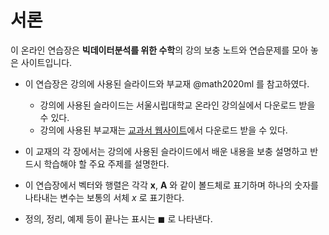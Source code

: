 # 서론 {.unnumbered}

이 온라인 연습장은 **빅데이터분석를 위한 수학**의 강의 보충 노트와 연습문제를 모아 놓은 사이트입니다.


- 이 연습장은 강의에 사용된 슬라이드와 부교재 @math2020ml 를 참고하였다. 

  + 강의에 사용된 슬라이드는 서울시립대학교 온라인 강의실에서 다운로드 받을 수 있다.
  + 강의에 사용된 부교재는 [교과서 웹사이트](https://mml-book.github.io/)에서 다운로드 받을 수 있다.

- 이 교재의 각 장에서는 강의에 사용된 슬라이드에서 배운 내용을 보충 설명하고 반드시 학습해야 할 주요 주제를 설명한다.

::: {.callout-note}

- 이 연습장에서 벡터와 행렬은 각각 $\pmb x$, $\pmb A$ 와 같이 볼드체로 표기하며 하나의 숫자를 나타내는 변수는 보통의 서체 $x$ 로 표기한다.

- 정의, 정리, 예제 등이 끝나는 표시는 $\blacksquare$ 로 나타낸다.

:::
